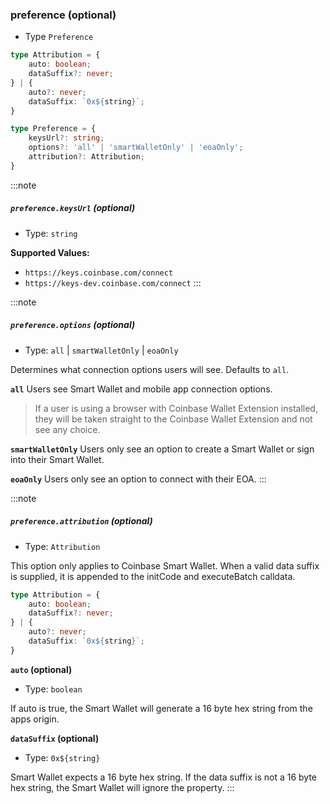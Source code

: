 
### preference (optional)

- Type `Preference`

```ts twoslash
type Attribution = {
    auto: boolean;
    dataSuffix?: never;
} | {
    auto?: never;
    dataSuffix: `0x${string}`;
}

type Preference = {
    keysUrl?: string;
    options?: 'all' | 'smartWalletOnly' | 'eoaOnly';
    attribution?: Attribution;
}
```
:::note
##### `preference.keysUrl` (optional)
- Type: `string`

__Supported Values:__
- `https://keys.coinbase.com/connect`
- `https://keys-dev.coinbase.com/connect`
:::

:::note
##### `preference.options` (optional)
- Type: `all` | `smartWalletOnly` | `eoaOnly`

Determines what connection options users will see. Defaults to `all`.

__`all`__
Users see Smart Wallet and mobile app connection options.


> If a user is using a browser with Coinbase Wallet Extension installed, they will be taken straight to the
Coinbase Wallet Extension and not see any choice.

__`smartWalletOnly`__
Users only see an option to create a Smart Wallet or sign into their Smart Wallet.

__`eoaOnly`__
Users only see an option to connect with their EOA.
:::

:::note
##### `preference.attribution` (optional)
- Type: `Attribution`

This option only applies to Coinbase Smart Wallet. When a valid data suffix is supplied, it is appended to the initCode and executeBatch calldata.

```ts twoslash
type Attribution = {
    auto: boolean;
    dataSuffix?: never;
} | {
    auto?: never;
    dataSuffix: `0x${string}`;
}
```

__`auto` (optional)__
- Type: `boolean`

If auto is true, the Smart Wallet will generate a 16 byte hex string from the apps origin.

__`dataSuffix` (optional)__
- Type: `0x${string}`

Smart Wallet expects a 16 byte hex string. If the data suffix is not a 16 byte hex string, the Smart Wallet will ignore the property. 
:::